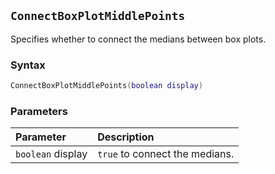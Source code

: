::: {.minipage data-latex="{\textwidth}"}
## `ConnectBoxPlotMiddlePoints`

Specifies whether to connect the medians between box plots.

### Syntax {-}

``` .lua
ConnectBoxPlotMiddlePoints(boolean display)
```

### Parameters {-}

**Parameter** | **Description**
| :-- | :-- |
| `boolean` display | `true` to connect the medians. |
:::
